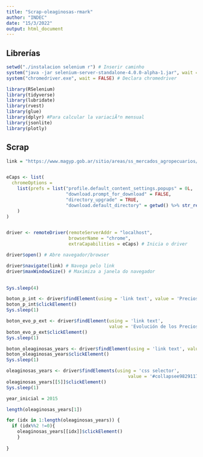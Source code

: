 ```yaml
---
title: "Scrap-oleaginosas-rmark"
author: "INDEC"
date: "15/3/2022"
output: html_document
---
```

## Librerías
```r
setwd("./instalacion selenium r") # Inserir caminho
system("java -jar selenium-server-standalone-4.0.0-alpha-1.jar", wait = FALSE) # Declara selenium
system("chromedriver.exe", wait = FALSE) # Declara chromedriver

library(RSelenium)
library(tidyverse)
library(lubridate)
library(rvest)
library(glue)
library(dplyr) #Para calcular la variaciÃ³n mensual
library(jsonlite)
library(plotly)

```
## Scrap
```r
link = "https://www.magyp.gob.ar/sitio/areas/ss_mercados_agropecuarios/areas/granos/index.php"


eCaps <- list(
  chromeOptions = 
    list(prefs = list("profile.default_content_settings.popups" = 0L,
                      "download.prompt_for_download" = FALSE,
                      "directory_upgrade" = TRUE,
                      "download.default_directory" = getwd() %>% str_replace_all("/", "\\\\"))
    )
)


driver <- remoteDriver(remoteServerAddr = "localhost", 
                       browserName = "chrome",
                       extraCapabilities = eCaps) # Inicia o driver

driver$open() # Abre navegador/browser

driver$navigate(link) # Navega pelo link
driver$maxWindowSize() # Maximiza a janela do navegador      
         
```

```r
Sys.sleep(4)

boton_p_int <- driver$findElement(using = 'link text', value = 'Precios Internacionales')
boton_p_int$clickElement()
Sys.sleep(1)

boton_evo_p_ext <- driver$findElement(using = 'link text',
                                      value = 'Evolución de los Precios Externos')
boton_evo_p_ext$clickElement()
Sys.sleep(1)

boton_oleaginosas_years <- driver$findElement(using = 'link text', value = 'Oleaginosas (Mensual en u$s-tn)')
boton_oleaginosas_years$clickElement()
Sys.sleep(1)

oleaginosas_years <- driver$findElements(using = 'css selector',
                                             value = '#collapsee9829117d9288d8fb980211b3ad720f5 .panel-group div a')
oleaginosas_years[[5]]$clickElement()
Sys.sleep(1)

year_inicial = 2015

length(oleaginosas_years[1])

for (idx in 1:length(oleaginosas_years)) {
  if (idx%%2 !=0){
    oleaginosas_years[[idx]]$clickElement()
    }
  
}

```

